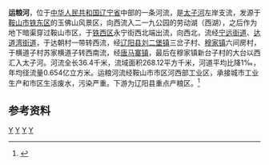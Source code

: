 {{Otheruses|运粮河|other=同名或類似名的其它條目描述}}
'''运粮河'''，位于[[中华人民共和国|中华人民共和国]][[辽宁省|辽宁省]]中部的一条河流，是[[太子河|太子河]]左岸支流，发源于[[鞍山市|鞍山市]][[铁东区_(鞍山市)|铁东区]]的玉佛山风景区，向西流入二一九公园的劳动湖（西湖），之后作为地下暗渠穿过鞍山市区，于[[铁西区_(鞍山市)|铁西区]]永宁街西北端出流，向西北，流经[[宁远街道_(铁西区)|宁远街道]]、[[达道湾街道|达道湾街道]]，于达朝村一带转西流，经[[辽阳县|辽阳县]][[刘二堡镇_(辽阳县)|刘二堡镇]]三岔子村、[[穆家镇|穆家镇]]六间房村，于横道子村苏家横道子转西南流，经[[唐马寨镇|唐马寨镇]]，最后在穆家镇新台子村的大台以西汇入太子河。河流全长36.4千米，流域面积268.12平方千米，河道平均比降1‰，年均径流量0.654亿立方米。运粮河流经鞍山市市区河西部工业区，承接城市工业生产和市区生活废水，污染严重。下游为辽阳县重点产粮区。<ref name="中国河湖大典">{{cite book zh |author=《[[中国河湖大典|中国河湖大典]]》编纂委员会 |title=《中国河湖大典·黑龙江、辽河卷》 |format=M |edition=1 |location=北京 |publisher=中国水利水电出版社 |date=2014年4月 |pages=285页 |id= ISBN 978-7-5170-1950-3}}</ref>
==参考资料==
{{reflist}}

{{China-river-stub}}
[[Category:辽宁河流|Y]]
[[Category:辽河水系|Y]]
[[Category:鞍山地理|Y]]
[[Category:辽阳地理|Y]]